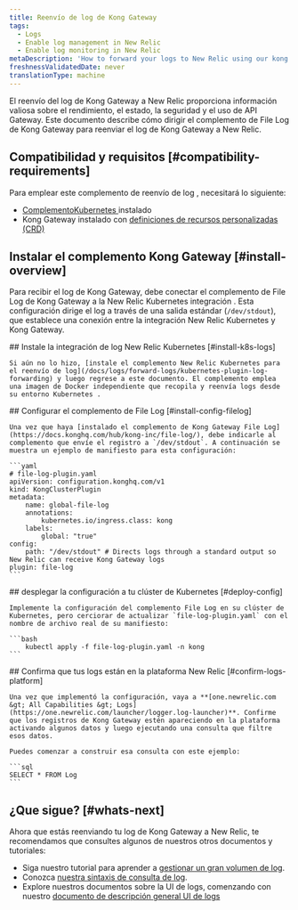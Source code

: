 ```yaml
---
title: Reenvío de log de Kong Gateway
tags:
  - Logs
  - Enable log management in New Relic
  - Enable log monitoring in New Relic
metaDescription: 'How to forward your logs to New Relic using our kong Gateway file log plugin, so you can use enhanced log management capabilities.'
freshnessValidatedDate: never
translationType: machine
---
```


El reenvío del log de Kong Gateway a New Relic proporciona información valiosa sobre el rendimiento, el estado, la seguridad y el uso de API Gateway. Este documento describe cómo dirigir el complemento de File Log de Kong Gateway para reenviar el log de Kong Gateway a New Relic.

## Compatibilidad y requisitos [#compatibility-requirements]

Para emplear este complemento de reenvío de log , necesitará lo siguiente:

* [ComplementoKubernetes ](/docs/logs/forward-logs/kubernetes-plugin-log-forwarding)instalado
* Kong Gateway instalado con [definiciones de recursos personalizadas (CRD)](https://docs.konghq.com/kubernetes-ingress-controller/latest/plugins/rate-limiting/#install-the-gateway-apis)

## Instalar el complemento Kong Gateway [#install-overview]

Para recibir el log de Kong Gateway, debe conectar el complemento de File Log de Kong Gateway a la New Relic Kubernetes integración . Esta configuración dirige el log a través de una salida estándar (`/dev/stdout`), que establece una conexión entre la integración New Relic Kubernetes y Kong Gateway.

<Steps>
  <Step>
    ## Instale la integración de log New Relic Kubernetes [#install-k8s-logs]

    Si aún no lo hizo, [instale el complemento New Relic Kubernetes para el reenvío de log](/docs/logs/forward-logs/kubernetes-plugin-log-forwarding) y luego regrese a este documento. El complemento emplea una imagen de Docker independiente que recopila y reenvía logs desde su entorno Kubernetes .
  </Step>

  <Step>
    ## Configurar el complemento de File Log [#install-config-filelog]

    Una vez que haya [instalado el complemento de Kong Gateway File Log](https://docs.konghq.com/hub/kong-inc/file-log/), debe indicarle al complemento que envíe el registro a `/dev/stdout`. A continuación se muestra un ejemplo de manifiesto para esta configuración:

    ```yaml
    # file-log-plugin.yaml
    apiVersion: configuration.konghq.com/v1
    kind: KongClusterPlugin
    metadata:
        name: global-file-log
        annotations:
            kubernetes.io/ingress.class: kong
        labels:
            global: "true"
    config:
        path: "/dev/stdout" # Directs logs through a standard output so New Relic can receive Kong Gateway logs
    plugin: file-log
    ```
  </Step>

  <Step>
    ## desplegar la configuración a tu clúster de Kubernetes [#deploy-config]

    Implemente la configuración del complemento File Log en su clúster de Kubernetes, pero cerciorar de actualizar `file-log-plugin.yaml` con el nombre de archivo real de su manifiesto:

    ```bash
        kubectl apply -f file-log-plugin.yaml -n kong
    ```
  </Step>

  <Step>
    ## Confirma que tus logs están en la plataforma New Relic [#confirm-logs-platform]

    Una vez que implementó la configuración, vaya a **[one.newrelic.com &gt; All Capabilities &gt; Logs](https://one.newrelic.com/launcher/logger.log-launcher)**. Confirme que los registros de Kong Gateway estén apareciendo en la plataforma activando algunos datos y luego ejecutando una consulta que filtre esos datos.

    Puedes comenzar a construir esa consulta con este ejemplo:

    ```sql
    SELECT * FROM Log
    ```
  </Step>
</Steps>

## ¿Que sigue? [#whats-next]

Ahora que estás reenviando tu log de Kong Gateway a New Relic, te recomendamos que consultes algunos de nuestros otros documentos y tutoriales:

* Siga nuestro tutorial para aprender a [gestionar un gran volumen de log](/docs/tutorial-manage-large-log-volume/get-started-managing-large-logs).
* Conozca [nuestra sintaxis de consulta de log](/docs/logs/ui-data/query-syntax-logs).
* Explore nuestros documentos sobre la UI de logs, comenzando con nuestro [documento de descripción general UI de logs](/docs/logs/ui-data/use-logs-ui)